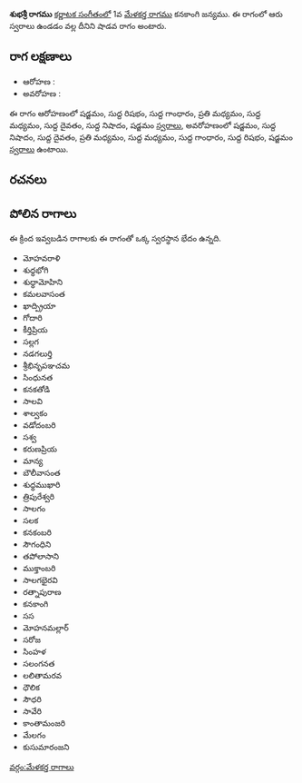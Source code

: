 {{Infobox ragam
	| name          	= శుభశ్రీ
	| synonym	    	= 
	| mela          	= 
	| chakra        	= 
	| janaka        	= 
	| type          	= శాడవ
	| arohanam      	= {{svaraC|S|R1|G1|M2|M1|D1|N1|S'}} 
	| avarohanam    	= {{svaraC|S'|N1|D1|M2|M1|G1|R1|S}}
	| jeeva         	=
	| chhaya        	=
	| nyasa         	=
	| vishesha      	= 
	| equivalent  		= 
}}
{{కర్ణాటక సంగీత రాగాలు}}
'''శుభశ్రీ రాగము''' [[కర్ణాటక సంగీతం]]లో 1వ [[మేళకర్త రాగము]] కనకాంగి జన్యము.  ఈ రాగంలో ఆరు స్వరాలు ఉండడం వల్ల దీనిని షాడవ రాగం అంటారు.


==రాగ లక్షణాలు==


* ఆరోహణ : {{svaraC|S|R1|G1|M2|M1|D1|N1|S'}} 
* అవరోహణ : {{svaraC|S'|N1|D1|M2|M1|G1|R1|S}}

ఈ రాగం ఆరోహణంలో షడ్జమం, సుద్ద రిషభం, సుద్ద గాంధారం, ప్రతి మధ్యమం, సుద్ద మధ్యమం, సుద్ద దైవతం, సుద్ద నిషాదం, షడ్జమం [[స్వరాలు]], అవరోహణంలో షడ్జమం, సుద్ద నిషాదం, సుద్ద దైవతం, ప్రతి మధ్యమం, సుద్ద మధ్యమం, సుద్ద గాంధారం, సుద్ద రిషభం, షడ్జమం [[స్వరాలు]] ఉంటాయి.

==రచనలు==



==పోలిన రాగాలు==
ఈ క్రింద ఇవ్వబడిన రాగాలకు ఈ రాగంతో ఒక్క స్వరస్థాన భేదం ఉన్నది.
* మోహవరాళి
* శుధ్ధభోగి
* శుధ్ధామోహిని
* కమలవాసంత
* ఖాద్ప్రియా
* గోదారి
* కీర్తిప్రియ
* సల్లగ
* నడగలుర్తి
* శ్రీభినృపఞచమ
* సింధునత
* కనకతోడి
* సాలవి
* శాల్వకం
* వడోదంబరి
* సశ్వ
* కరుణప్రియ
* మాన్య
* బౌలీవాసంత
* శుధ్ధముఖారి
* త్రిపురేశ్వరి
* సాలగం
* సలక
* కనకంబరి
* సౌగంధిని
* తపోలాసాని
* ముక్తాంబరి
* సాలగభైరవి
* రత్నాపురాణ
* కనకాంగి
* సస
* మోహనమల్లార్
* సరోజ
* సింహళ
* సలంగనత
* లలితామరవ
* ధౌలిక
* సౌధరి
* సావేరి
* కాంతామంజరి
* మేలగం
* కుసుమారంజని



[[వర్గం:మేళకర్త రాగాలు]]